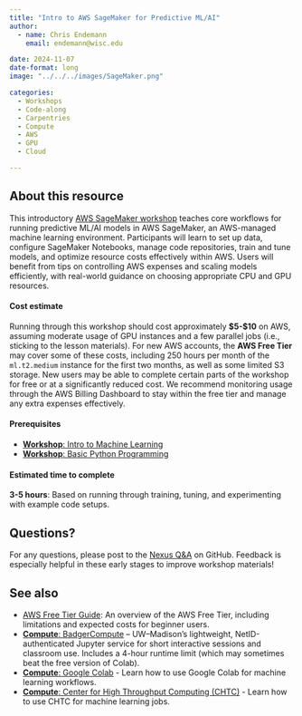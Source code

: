 ```yaml
---
title: "Intro to AWS SageMaker for Predictive ML/AI"
author: 
  - name: Chris Endemann
    email: endemann@wisc.edu

date: 2024-11-07
date-format: long
image: "../../../images/SageMaker.png"

categories: 
  - Workshops
  - Code-along
  - Carpentries
  - Compute
  - AWS
  - GPU
  - Cloud

---
```


## About this resource
This introductory [AWS SageMaker workshop](https://carpentries-incubator.github.io/ML_with_AWS_SageMaker/) teaches core workflows for running predictive ML/AI models in AWS SageMaker, an AWS-managed machine learning environment. Participants will learn to set up data, configure SageMaker Notebooks, manage code repositories, train and tune models, and optimize resource costs effectively within AWS. Users will benefit from tips on controlling AWS expenses and scaling models efficiently, with real-world guidance on choosing appropriate CPU and GPU resources.

#### Cost estimate
Running through this workshop should cost approximately **$5-$10** on AWS, assuming moderate usage of GPU instances and a few parallel jobs (i.e., sticking to the lesson materials). For new AWS accounts, the **AWS Free Tier** may cover some of these costs, including 250 hours per month of the `ml.t2.medium` instance for the first two months, as well as some limited S3 storage. New users may be able to complete certain parts of the workshop for free or at a significantly reduced cost. We recommend monitoring usage through the AWS Billing Dashboard to stay within the free tier and manage any extra expenses effectively.

#### Prerequisites
- [**Workshop**: Intro to Machine Learning](https://uw-madison-datascience.github.io/ML-X-Nexus/Learn/Workshops/Intro-ML_Sklearn.html)
- [**Workshop**: Basic Python Programming](https://uw-madison-datascience.github.io/ML-X-Nexus/Learn/Workshops/Intro-Python_Gapminder.html)

#### Estimated time to complete 
**3-5 hours**: Based on running through training, tuning, and experimenting with example code setups.

## Questions?
For any questions, please post to the [Nexus Q&A](https://github.com/UW-Madison-DataScience/ML-X-Nexus/discussions/categories/q-a) on GitHub. Feedback is especially helpful in these early stages to improve workshop materials!

## See also
- [AWS Free Tier Guide](https://aws.amazon.com/free): An overview of the AWS Free Tier, including limitations and expected costs for beginner users.
- [**Compute**: BadgerCompute](https://uw-madison-datascience.github.io/ML-X-Nexus/Toolbox/Compute/BadgerCompute.html) – UW–Madison’s lightweight, NetID-authenticated Jupyter service for short interactive sessions and classroom use. Includes a 4-hour runtime limit (which may sometimes beat the free version of Colab).
- [**Compute**: Google Colab](https://uw-madison-datascience.github.io/ML-X-Nexus/Toolbox/Compute/GoogleColab.html) - Learn how to use Google Colab for machine learning workflows.
- [**Compute**: Center for High Throughput Computing (CHTC)](https://uw-madison-datascience.github.io/ML-X-Nexus/Toolbox/Compute/CHTC.html) - Learn how to use CHTC for machine learning jobs.
